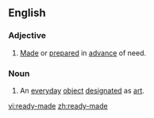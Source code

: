 ==English==
===Adjective===
{{en-adj}}
# [[made|Made]] or [[prepared]] in [[advance]] of need.

===Noun===
{{en-noun}}
# An [[everyday]] [[object]] [[designated]] as [[art]].

[[vi:ready-made]]
[[zh:ready-made]]